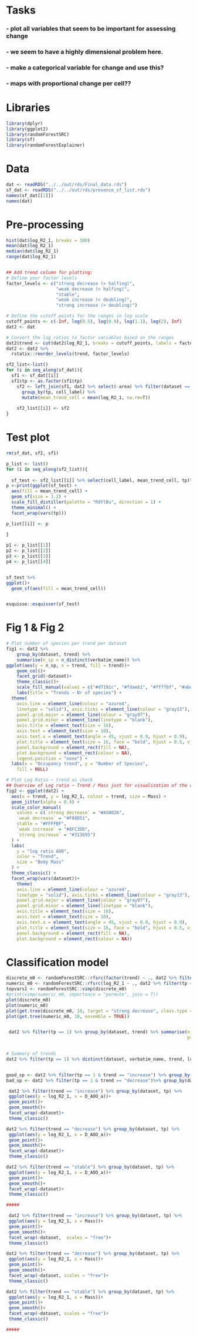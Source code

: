 # Tasks
### - plot all variables that seem to be important for assessing change
### - we seem to have a highly dimensional problem here. 
### - make a categorical variable for change and use this?
### - maps with proportional change per cell??


# Libraries
```r
library(dplyr)
library(ggplot2)
library(randomForestSRC)
library(sf)
library(randomForestExplainer)
```

# Data
```r
dat <- readRDS("../../out/rds/Final_data.rds")
sf_dat <- readRDS("../../out/rds/presence_sf_list.rds")
names(sf_dat[[1]])
names(dat)
```

# Pre-processing
```r
hist(dat$log_R2_1, breaks = 300)
mean(dat$log_R2_1)
median(dat$log_R2_1)
range(dat$log_R2_1)


## Add trend column for plotting:
# Define your factor levels
factor_levels <- c("strong decrease (> halfing)", 
                   "weak decrease (< halfing)", 
                   "stable", 
                   "weak increase (< doubling)", 
                   "strong increase (> doubling)")

# Define the cutoff points for the ranges in log scale
cutoff_points <- c(-Inf, log(0.5), log(0.9), log(1.1), log(2), Inf)
dat2 <- dat

# Convert the log ratios to factor variables based on the ranges
dat2$trend <- cut(dat2$log_R2_1, breaks = cutoff_points, labels = factor_levels) 
dat2 <- dat2 %>% 
  rstatix::reorder_levels(trend, factor_levels)

sf2_list<-list()
for (i in seq_along(sf_dat)){
  sf1 <- sf_dat[[i]]
  sf1$tp <- as.factor(sf1$tp)
    sf2 <- left_join(sf1, dat2 %>% select(-area) %>% filter(dataset == names(sf_dat)[i])) %>%
      group_by(tp, cell_label) %>%
      mutate(mean_trend_cell = mean(log_R2_1, na.rm=T))
    
    sf2_list[[i]] <- sf2
}
```

# Test plot
```r
rm(sf_dat, sf2, sf1)

p_list <- list()
for (i in seq_along(sf2_list)){
  
  sf_test <- sf2_list[[i]] %>% select(cell_label, mean_trend_cell, tp)%>% na.omit() %>% unique()
p <-print(ggplot(sf_test) +
  aes(fill = mean_trend_cell) +
  geom_sf(size = 1.2) +
  scale_fill_distiller(palette = "RdYlBu", direction = 1) +
  theme_minimal() +
  facet_wrap(vars(tp)))

p_list[[i]] <- p
  
}

p1 <- p_list[[1]]
p2 <- p_list[[2]]
p3 <- p_list[[3]]
p4 <- p_list[[4]]


sf_test %>%
ggplot()+
  geom_sf(aes(fill = mean_trend_cell))


esquisse::esquisser(sf_test)

```

# Fig 1 & Fig 2
```r
# Plot number of species per trend per dataset
fig1 <- dat2 %>% 
    group_by(dataset, trend) %>% 
    summarise(n_sp = n_distinct(verbatim_name)) %>% 
ggplot(aes(y = n_sp, x = trend, fill = trend))+
    geom_col()+
    facet_grid(~dataset)+
    theme_classic()+
    scale_fill_manual(values = c("#d7191c", "#fdae61", "#ffffbf", "#abd9e9", "#2c7bb6" )) +
    labs(title = "Trends ~ Nr of species") + 
  theme(
    axis.line = element_line(colour = "azure4",
    linetype = "solid"), axis.ticks = element_line(colour = "gray13"),
    panel.grid.major = element_line(colour = "gray97"),
    panel.grid.minor = element_line(linetype = "blank"), 
    axis.title = element_text(size = 16),
    axis.text = element_text(size = 10),
    axis.text.x = element_text(angle = 45, vjust = 0.9, hjust = 0.9),
    plot.title = element_text(size = 16, face = "bold", hjust = 0.5, vjust = 2),
    panel.background = element_rect(fill = NA),
    plot.background = element_rect(colour = NA),
    legend.position = "none") +
  labs(x = "Occupancy trend", y = "Number of Species",
    fill = NULL) 

# Plot Log Ratio ~ trend as check
## Overview of Log ratio ~ Trend / Mass just for visualization of the categories
fig2 <- ggplot(dat2) +
  aes(x = trend, y = log_R2_1, colour = trend, size = Mass) +
  geom_jitter(alpha = 0.4) +
  scale_color_manual(
    values = c(`strong decrease` = "#A50026",
    `weak decrease` = "#F88D51",
    stable = "#FFFFBF",
    `weak increase` = "#8FC3DD",
    `strong increase` = "#313695")
  ) +
  labs(
    y = "log ratio AOO",
    color = "Trend",
    size = "Body Mass"
  ) +
  theme_classic() +
  facet_wrap(vars(dataset))+
    theme(
    axis.line = element_line(colour = "azure4",
    linetype = "solid"), axis.ticks = element_line(colour = "gray13"),
    panel.grid.major = element_line(colour = "gray97"),
    panel.grid.minor = element_line(linetype = "blank"), 
    axis.title = element_text(size = 16),
    axis.text = element_text(size = 10),
    axis.text.x = element_text(angle = 45, vjust = 0.9, hjust = 0.9),
    plot.title = element_text(size = 16, face = "bold", hjust = 0.5, vjust = 2),
    panel.background = element_rect(fill = NA),
    plot.background = element_rect(colour = NA))
```

# Classification model
```r
discrete_m0 <- randomForestSRC::rfsrc(factor(trend) ~ ., dat2 %>% filter(tp == 1) %>% select(-tp, -verbatim_name, -log_R2_1, -Telfer_1_2))
numeric_m0 <- randomForestSRC::rfsrc(log_R2_1 ~ ., dat2 %>% filter(tp == 1) %>% select(-tp,-verbatim_name, -Telfer_1_2, -trend))
topvars1 <- randomForestSRC::vimp(discrete_m0)
#print(vimp(numeric_m0, importance = "permute", join = T))
plot(discrete_m0)
plot(numeric_m0)
plot(get.tree(discrete_m0, 10, target = "strong decrease", class.type = "bayes", ensemble = TRUE))
plot(get.tree(numeric_m0, 10, ensemble = TRUE))


 dat2 %>% filter(tp == 1) %>% group_by(dataset, trend) %>% summarise(n_sp = n_distinct(verbatim_name),
                                                                     prop_sp = round(n_distinct(verbatim_name)/Gamma, 2)) %>% distinct()

 
# Summary of trends 
dat2 %>% filter(tp == 1) %>% distinct(dataset, verbatim_name, trend, log_R2_1) %>% write.csv("../../Documents/documentation_methods/Trends.csv")


good_sp <- dat2 %>% filter(tp == 1 & trend == "increase") %>% group_by(dataset, tp) %>% summarise(n_sp = n_distinct(verbatim_name))
bad_sp <- dat2 %>% filter(tp == 1 & trend == "decrease")%>% group_by(dataset, tp) %>% summarise(n_sp = n_distinct(verbatim_name))

```


```r
 dat2 %>% filter(trend == "increase") %>% group_by(dataset, tp) %>% 
 ggplot(aes(y = log_R2_1, x = D_AOO_a))+
 geom_point()+
 geom_smooth()+
 facet_wrap(~dataset)+
 theme_classic()

dat2 %>% filter(trend == "decrease") %>% group_by(dataset, tp) %>% 
 ggplot(aes(y = log_R2_1, x = D_AOO_a))+
 geom_point()+
 geom_smooth()+
 facet_wrap(~dataset)+
 theme_classic()

dat2 %>% filter(trend == "stable") %>% group_by(dataset, tp) %>% 
 ggplot(aes(y = log_R2_1, x = D_AOO_a))+
 geom_point()+
 geom_smooth()+
 facet_wrap(~dataset)+
 theme_classic()

#####

 dat2 %>% filter(trend == "increase") %>% group_by(dataset, tp) %>% 
 ggplot(aes(y = log_R2_1, x = Mass))+
 geom_point()+
 geom_smooth()+
 facet_wrap(~dataset,  scales = "free")+
 theme_classic()

dat2 %>% filter(trend == "decrease") %>% group_by(dataset, tp) %>% 
 ggplot(aes(y = log_R2_1, x = Mass))+
 geom_point()+
 geom_smooth()+
 facet_wrap(~dataset, scales = "free")+
 theme_classic()

dat2 %>% filter(trend == "stable") %>% group_by(dataset, tp) %>% 
 ggplot(aes(y = log_R2_1, x = Mass))+
 geom_point()+
 geom_smooth()+
 facet_wrap(~dataset, scales = "free")+
 theme_classic()

#####
```